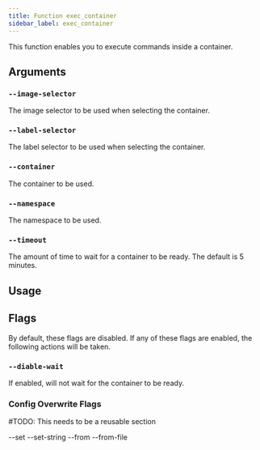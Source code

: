 ```yaml
---
title: Function exec_container
sidebar_label: exec_container
---
```


This function enables you to execute commands inside a container.

## Arguments

### `--image-selector`

The image selector to be used when selecting the container.

### `--label-selector`

The label selector to be used when selecting the container.

### `--container`

The container to be used.

### `--namespace`

The namespace to be used.

### `--timeout`

The amount of time to wait for a container to be ready. The default is 5 minutes.

## Usage


## Flags
By default, these flags are disabled. If any of these flags are enabled, the following actions will be taken.

### `--diable-wait`

If enabled, will not wait for the container to be ready.

### Config Overwrite Flags
#TODO: This needs to be a reusable section

--set
--set-string
--from
--from-file
